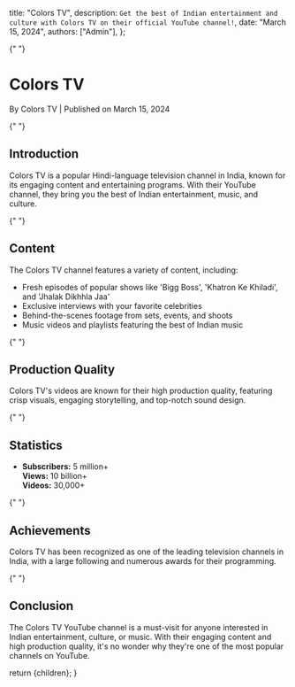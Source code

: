 
  title: "Colors TV",
  description: `Get the best of Indian entertainment and culture with Colors TV on their official YouTube channel!`,
  date: "March 15, 2024",
  authors: ["Admin"],
};

{" "}

<h1>Colors TV</h1>
<div className="text-sm text-gray-500 dark:text-gray-400">
  By Colors TV | Published on March 15, 2024
</div>

{" "}

<section id="introduction">
  <h2>Introduction</h2>
  <span>
    Colors TV is a popular Hindi-language television channel in India, known for
    its engaging content and entertaining programs. With their YouTube channel,
    they bring you the best of Indian entertainment, music, and culture.
  </span>
</section>

{" "}

<section id="content">
  <h2>Content</h2>
  <span>
    The Colors TV channel features a variety of content, including:
    <ul>
      <li>
        Fresh episodes of popular shows like 'Bigg Boss', 'Khatron Ke Khiladi',
        and 'Jhalak Dikhhla Jaa'
      </li>
      <li>Exclusive interviews with your favorite celebrities</li>
      <li>Behind-the-scenes footage from sets, events, and shoots</li>
      <li>Music videos and playlists featuring the best of Indian music</li>
    </ul>
  </span>
</section>

{" "}

<section id="production-quality">
  <h2>Production Quality</h2>
  <span>
    Colors TV's videos are known for their high production quality, featuring
    crisp visuals, engaging storytelling, and top-notch sound design.
  </span>
</section>

{" "}

<section id="statistics">
  <h2>Statistics</h2>
  <ul>
    <li>
      <strong>Subscribers:</strong> 5 million+
      <br />
      <strong>Views:</strong> 10 billion+
      <br />
      <strong>Videos:</strong> 30,000+
    </li>
  </ul>
</section>

{" "}

<section id="achievements">
  <h2>Achievements</h2>
  <span>
    Colors TV has been recognized as one of the leading television channels in
    India, with a large following and numerous awards for their programming.
  </span>
</section>

{" "}

<section id="conclusion">
  <h2>Conclusion</h2>
  <span>
    The Colors TV YouTube channel is a must-visit for anyone interested in
    Indian entertainment, culture, or music. With their engaging content and
    high production quality, it's no wonder why they're one of the most popular
    channels on YouTube.
  </span>
</section>

  return <MdxLayout>{children}</MdxLayout>;
}
